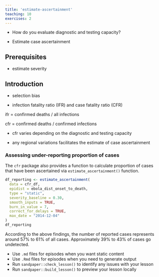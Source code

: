 ```yaml
---
title: 'estimate-ascertainment'
teaching: 10
exercises: 2
---
```


:::::::::::::::::::::::::::::::::::::: questions 

- How do you evaluate diagnostic and testing capacity?

::::::::::::::::::::::::::::::::::::::::::::::::

::::::::::::::::::::::::::::::::::::: objectives

- Estimate case ascertainment

::::::::::::::::::::::::::::::::::::::::::::::::

::::::::::::::::::::::::::::::::::::: prereq

## Prerequisites

- estimate severity

:::::::::::::::::::::::::::::::::

## Introduction

- selection bias

- infection fatality ratio (IFR) and case fatality ratio (CFR)

ifr = confirmed deaths / all infections

cfr = confirmed deaths / confirmed infections

- cfr varies depending on the diagnostic and testing capacity

- any regional variations facilitates the estimate of case ascertainment 

### Assessing under-reporting proportion of cases 

The `cfr` package also provides a function to calculate  proportion of cases that have been ascertained  via `estimate_ascertainment()` function.

```r
df_reporting <- estimate_ascertainment(
  data = cfr_df,
  epidist = ebola_dist_onset_to_death,
  type = "static",
  severity_baseline = 0.30,
  smooth_inputs = TRUE,
  burn_in_value = 7,
  correct_for_delays = TRUE,
  max_date = "2014-12-04"
)
df_reporting
```

According to the above findings, the number of reported cases represents around $57\%$ to $61\%$ of all cases. Approximately $39\%$ to $43\%$ of cases go undetected. 



::::::::::::::::::::::::::::::::::::: keypoints 

- Use `.md` files for episodes when you want static content
- Use `.Rmd` files for episodes when you need to generate output
- Run `sandpaper::check_lesson()` to identify any issues with your lesson
- Run `sandpaper::build_lesson()` to preview your lesson locally

::::::::::::::::::::::::::::::::::::::::::::::::

